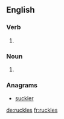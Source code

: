 ==English==

===Verb===
{{head|en|verb form}}

# {{en-third-person singular of|ruckle}}

===Noun===
{{head|en|noun plural form}}

# {{plural of|ruckle|lang=en}}

===Anagrams===
* [[suckler#English|suckler]]

[[de:ruckles]]
[[fr:ruckles]]
